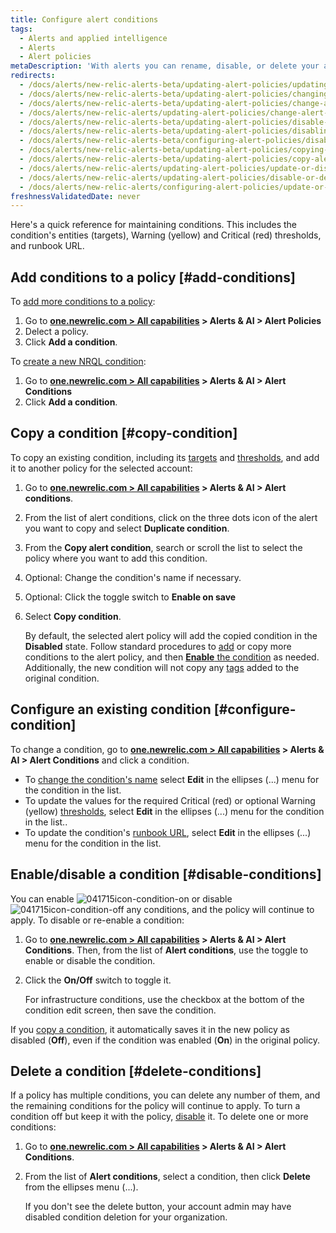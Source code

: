 ```yaml
---
title: Configure alert conditions
tags:
  - Alerts and applied intelligence
  - Alerts
  - Alert policies
metaDescription: 'With alerts you can rename, disable, or delete your alert policies, as well as update or remove their conditions and channels.'
redirects:
  - /docs/alerts/new-relic-alerts-beta/updating-alert-policies/updating-alert-policies
  - /docs/alerts/new-relic-alerts-beta/updating-alert-policies/changing-alert-policies
  - /docs/alerts/new-relic-alerts-beta/updating-alert-policies/change-alert-policies
  - /docs/alerts/new-relic-alerts/updating-alert-policies/change-alert-policies
  - /docs/alerts/new-relic-alerts-beta/updating-alert-policies/disable-or-delete-alert-policies-conditions
  - /docs/alerts/new-relic-alerts-beta/updating-alert-policies/disabling-or-deleting-alert-policies
  - /docs/alerts/new-relic-alerts-beta/configuring-alert-policies/disabling-or-deleting-alert-policies
  - /docs/alerts/new-relic-alerts-beta/updating-alert-policies/copying-alert-conditions
  - /docs/alerts/new-relic-alerts-beta/updating-alert-policies/copy-alert-conditions
  - /docs/alerts/new-relic-alerts/updating-alert-policies/update-or-disable-policies-conditions
  - /docs/alerts/new-relic-alerts/updating-alert-policies/disable-or-delete-alert-policies-conditions
  - /docs/alerts/new-relic-alerts/configuring-alert-policies/update-or-disable-policies-conditions
freshnessValidatedDate: never
---
```




Here's a quick reference for maintaining conditions. This includes the condition's entities (targets), Warning (yellow) and Critical (red) thresholds, and runbook URL.

## Add conditions to a policy [#add-conditions]

To [add more conditions to a policy](/docs/alerts/new-relic-alerts-beta/configuring-alert-policies/define-alert-conditions):
1.  Go to <DoNotTranslate>**[one.newrelic.com > All capabilities](https://one.newrelic.com/all-capabilities) > Alerts & AI > Alert Policies**</DoNotTranslate>
2. Delect a policy.
3. Click <DoNotTranslate>**Add a condition**</DoNotTranslate>.

To [create a new NRQL condition](/docs/alerts-applied-intelligence/new-relic-alerts/alert-conditions/create-nrql-alert-conditions): 

1. Go to <DoNotTranslate>**[one.newrelic.com > All capabilities](https://one.newrelic.com/all-capabilities) > Alerts & AI > Alert Conditions**</DoNotTranslate>
2. Click <DoNotTranslate>**Add a condition**</DoNotTranslate>.

## Copy a condition [#copy-condition]

To copy an existing condition, including its [targets](/docs/apm/new-relic-apm/getting-started/glossary#alert-target) and [thresholds](/docs/apm/new-relic-apm/getting-started/glossary#alert-threshold), and add it to another policy for the selected account:

1. Go to <DoNotTranslate>**[one.newrelic.com > All capabilities](https://one.newrelic.com/all-capabilities) > Alerts & AI > Alert conditions**</DoNotTranslate>.
2. From the list of alert conditions, click on the three dots icon of the alert you want to copy and select <DoNotTranslate>**Duplicate condition**</DoNotTranslate>.
3. From the <DoNotTranslate>**Copy alert condition**</DoNotTranslate>, search or scroll the list to select the policy where you want to add this condition.
4. Optional: Change the condition's name if necessary.
5. Optional: Click the toggle switch to <DoNotTranslate>**Enable on save**</DoNotTranslate>
6. Select <DoNotTranslate>**Copy condition**</DoNotTranslate>.

    By default, the selected alert policy will add the copied condition in the **Disabled** state. Follow standard procedures to [add](/docs/alerts/new-relic-alerts-beta/configuring-alert-policies/define-alert-conditions) or copy more conditions to the alert policy, and then [**Enable** the condition](/docs/alerts/new-relic-alerts-beta/updating-alert-policies/disable-or-delete-alert-policies-conditions#disable-conditions) as needed. Additionally, the new condition will not copy any [tags](/docs/new-relic-solutions/new-relic-one/core-concepts/use-tags-help-organize-find-your-data/#add-via-ui-api) added to the original condition.

## Configure an existing condition [#configure-condition]

To change a condition, go to <DoNotTranslate>**[one.newrelic.com > All capabilities](https://one.newrelic.com/all-capabilities) > Alerts & AI > Alert Conditions**</DoNotTranslate> and click a condition.

* To [change the condition's name](/docs/alerts/new-relic-alerts-beta/configuring-alert-policies/define-alert-conditions#rename-condition) select <DoNotTranslate>**Edit**</DoNotTranslate> in the ellipses (...) menu for the condition in the list.
* To update the values for the required Critical (red) or optional Warning (yellow) [thresholds](/docs/alerts/new-relic-alerts-beta/configuring-alert-policies/define-thresholds-trigger-alert), select <DoNotTranslate>**Edit**</DoNotTranslate> in the ellipses (...) menu for the condition in the list..
* To update the condition's [runbook URL](/docs/alerts/new-relic-alerts-beta/reviewing-alert-incidents/provide-runbook-instructions-alerts), select <DoNotTranslate>**Edit**</DoNotTranslate> in the ellipses (...) menu for the condition in the list.


## Enable/disable a condition [#disable-conditions]

You can enable <img title="Alerts v3: Condition enabled" alt="041715icon-condition-on" src={accountsConditionOn}/> or disable <img title="Alerts v3: Condition disabled" alt="041715icon-condition-off" src={accountsConditionOff}/> any conditions, and the policy will continue to apply. To disable or re-enable a condition:

1. Go to <DoNotTranslate>**[one.newrelic.com > All capabilities](https://one.newrelic.com/all-capabilities) > Alerts & AI > Alert Conditions**</DoNotTranslate>. Then, from the list of <DoNotTranslate>**Alert conditions**</DoNotTranslate>, use the toggle to enable or disable the condition.
2. Click the <DoNotTranslate>**On/Off**</DoNotTranslate> switch to toggle it.

    <Callout variant="tip">
      For infrastructure conditions, use the checkbox at the bottom of the condition edit screen, then save the condition.
    </Callout>

If you [copy a condition](/docs/alerts/new-relic-alerts-beta/updating-alert-policies/copy-alert-conditions), it automatically saves it in the new policy as disabled (<DoNotTranslate>**Off**</DoNotTranslate>), even if the condition was enabled (<DoNotTranslate>**On**</DoNotTranslate>) in the original policy.
 
## Delete a condition [#delete-conditions]

If a policy has multiple conditions, you can delete any number of them, and the remaining conditions for the policy will continue to apply. To turn a condition off but keep it with the policy, [disable](/docs/alerts/new-relic-alerts-beta/updating-alert-policies/disable-or-delete-alert-policies-conditions#condition-on-off) it. To delete one or more conditions:

1. Go to <DoNotTranslate>**[one.newrelic.com > All capabilities](https://one.newrelic.com/all-capabilities) > Alerts & AI > Alert Conditions**</DoNotTranslate>.
2. From the list of <DoNotTranslate>**Alert conditions**</DoNotTranslate>, select a condition, then click <DoNotTranslate>**Delete**</DoNotTranslate> from the ellipses menu (...).

    <Callout variant="tip">
      If you don't see the delete button, your account admin may have disabled condition deletion for your organization.
    </Callout>
